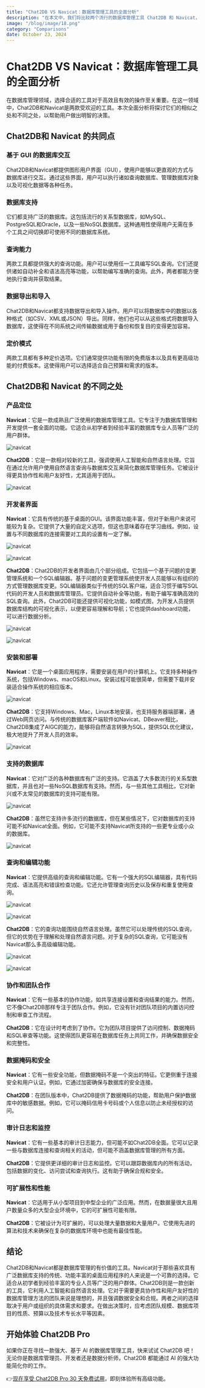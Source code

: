 ```yaml
---
title: "Chat2DB VS Navicat：数据库管理工具的全面分析"
description: "在本文中，我们将比较两个流行的数据库管理工具 Chat2DB 和 Navicat，以帮助您进行评估。"
image: "/blog/image/18.png"
category: "Comparisons"
date: October 23, 2024
---
```


# Chat2DB VS Navicat：数据库管理工具的全面分析

在数据库管理领域，选择合适的工具对于高效且有效的操作至关重要。在这一领域中，Chat2DB和Navicat是两款受欢迎的工具。本次全面分析将探讨它们的相似之处和不同之处，以帮助用户做出明智的决策。

## Chat2DB和 Navicat 的共同点

### 基于 GUI 的数据库交互

Chat2DB和Navicat都提供图形用户界面（GUI），使用户能够以更直观的方式与数据库进行交互。通过这些界面，用户可以执行诸如查询数据库、管理数据库对象以及可视化数据等各种任务。

### 数据库支持

它们都支持广泛的数据库。这包括流行的关系型数据库，如MySQL、PostgreSQL和Oracle，以及一些NoSQL数据库。这种通用性使得用户无需在多个工具之间切换即可使用不同的数据库系统。

### 查询能力

两款工具都提供强大的查询功能。用户可以使用任一工具编写SQL查询。它们还提供诸如自动补全和语法高亮等功能，以帮助编写准确的查询。此外，两者都能方便地执行查询并获取结果。

### 数据导出和导入

Chat2DB和Navicat都支持数据导出和导入操作。用户可以将数据库中的数据以各种格式（如CSV、XML或JSON）导出。同样，他们也可以从这些格式将数据导入数据库，这使得在不同系统之间传输数据或用于备份和恢复目的变得更加容易。

### 定价模式

两款工具都有多种定价选项。它们通常提供功能有限的免费版本以及具有更高级功能的付费版本。这使得用户可以选择适合自己预算和需求的版本。

## Chat2DB和 Navicat 的不同之处

### 产品定位

**Navicat**：它是一款成熟且广泛使用的数据库管理工具。它专注于为数据库管理和开发提供一套全面的功能。它适合从初学者到经验丰富的数据库专业人员等广泛的用户群体。

![navicat](/image/blog/navicat/1.png)

**Chat2DB**：它是一款相对较新的工具，强调使用人工智能和自然语言处理。它旨在通过允许用户使用自然语言查询与数据库交互来简化数据库管理任务。它被设计得更具协作性和用户友好性，尤其适用于团队。

![navicat](/image/blog/navicat/2.png)

### 开发者界面

**Navicat**：它具有传统的基于桌面的GUI。该界面功能丰富，但对于新用户来说可能较为复杂。它提供了大量的自定义选项，但这也意味着存在学习曲线。例如，设置与不同数据库的连接需要对工具的设置有一定了解。

![navicat](/image/blog/navicat/3.png)

![navicat](/image/blog/navicat/4.png)

**Chat2DB**：Chat2DB的开发者界面由几个部分组成。它包括一个基于问题的变更管理系统和一个SQL编辑器。基于问题的变更管理系统使开发人员能够以有组织的方式管理数据库变更。SQL编辑器类似于传统的SQL客户端，适合习惯于编写SQL代码的开发人员和数据库管理员。它提供自动补全等功能，有助于编写准确高效的SQL查询。此外，Chat2DB可能还提供可视化功能，如模式图，为开发人员提供数据库结构的可视化表示，以便更容易理解和导航；它也提供dashboard功能，可以进行数据分析。

![navicat](/image/blog/navicat/5.png)

![navicat](/image/blog/navicat/6.png)

### 安装和部署

**Navicat**：它是一个桌面应用程序，需要安装在用户的计算机上。它支持多种操作系统，包括Windows、macOS和Linux。安装过程可能很简单，但需要下载并安装适合操作系统的相应版本。

![navicat](/image/blog/navicat/7.png)

**Chat2DB**：它支持Windows、Mac，Linux本地安装，也支持服务器端部署，通过Web网页访问。与传统的数据库客户端软件如Navicat、DBeaver相比，Chat2DB集成了AIGC的能力，能够将自然语言转换为SQL，提供SQL优化建议，极大地提升了开发人员的效率。

![navicat](/image/blog/navicat/8.png)

### 支持的数据库

**Navicat**：它对广泛的各种数据库有广泛的支持。它涵盖了大多数流行的关系型数据库，并且也对一些NoSQL数据库有支持。然而，与一些其他工具相比，它对新兴或不太常见的数据库的支持可能有限。

![navicat](/image/blog/navicat/9.png)

**Chat2DB**：虽然它支持许多流行的数据库，但在某些情况下，它对数据库的支持可能不如Navicat全面。例如，它可能不支持Navicat所支持的一些更专业或小众的数据库。

![navicat](/image/blog/navicat/10.png)

### 查询和编辑功能

**Navicat**：它提供高级的查询和编辑功能。它有一个强大的SQL编辑器，具有代码完成、语法高亮和错误检查功能。它还允许管理查询历史以及保存和重复使用查询。

![navicat](/image/blog/navicat/11.png)

![navicat](/image/blog/navicat/12.png)

**Chat2DB**：它的查询功能围绕自然语言处理。虽然它可以处理传统的SQL查询，但它的优势在于理解和处理自然语言问题。对于复杂的SQL查询，它可能没有Navicat那么多高级编辑功能。

![navicat](/image/blog/navicat/13.png)

![navicat](/image/blog/navicat/14.png)

### 协作和团队合作

**Navicat**：它有一些基本的协作功能，如共享连接设置和查询结果的能力。然而，它不像Chat2DB那样专注于团队合作。例如，它没有针对团队项目的内置访问控制和审查工作流程。

**Chat2DB**：它在设计时考虑到了协作。它为团队项目提供了访问控制、数据掩码和SQL审查等功能。这使得团队更容易在数据库任务上共同工作，并确保数据安全和完整性。

### 数据掩码和安全

**Navicat**：它有一些安全功能，但数据掩码不是一个突出的特征。它更侧重于连接安全和用户认证。例如，它通过加密确保与数据库的安全连接。

**Chat2DB**：在团队版本中，Chat2DB提供了数据掩码的功能，帮助用户保护数据库中的敏感数据。例如，它可以掩码信用卡号码或个人信息以防止未经授权的访问。

### 审计日志和监控

**Navicat**：它有一些基本的审计日志能力，但可能不如Chat2DB全面。它可以记录一些与数据库连接和查询相关的活动，但可能不涵盖数据库管理的所有方面。

**Chat2DB**：它提供更详细的审计日志和监控。它可以跟踪数据库内的所有活动，包括数据的变化、访问尝试和查询执行。这有助于确保合规和安全。

### 可扩展性和性能

**Navicat**：它适用于从小型项目到中型企业的广泛应用。然而，在数据量很大且用户数量众多的大型企业环境中，它的可扩展性可能有限。

**Chat2DB**：它被设计为可扩展的，可以处理大量数据和大量用户。它使用先进的算法和技术来确保在复杂的数据库环境中也能有最佳性能。

## 结论

Chat2DB和Navicat都是数据库管理的有价值的工具。Navicat对于那些喜欢具有广泛数据库支持的传统、功能丰富的桌面应用程序的人来说是一个可靠的选择。它适合从初学者到经验丰富的专业人员等广泛的用户群体。Chat2DB则是一款创新的工具，它利用人工智能和自然语言处理。它对于需要更具协作性和用户友好性的数据库管理方法的团队来说是理想的，并且强调数据安全和合规。两者之间的选择取决于用户或组织的具体需求和要求。在做出决策时，应考虑团队规模、数据库项目的性质、预算以及技术专长水平等因素。

## 开始体验 Chat2DB Pro

如果你正在寻找一款强大、基于 AI 的数据库管理工具，快来试试 Chat2DB 吧！无论你是数据库管理员、开发者还是数据分析师，Chat2DB 都能通过 AI 的强大功能简化你的工作。

👉[现在享受 Chat2DB Pro 30 天免费试用](https://chat2db.ai/zh-CN/pricing)，即刻体验所有高级功能。
